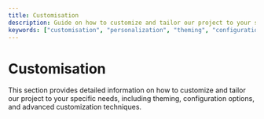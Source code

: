 ```yaml
---
title: Customisation
description: Guide on how to customize and tailor our project to your specific needs
keywords: ["customisation", "personalization", "theming", "configuration"]
---
```


# Customisation

This section provides detailed information on how to customize and tailor our project to your specific needs, including theming, configuration options, and advanced customization techniques.
